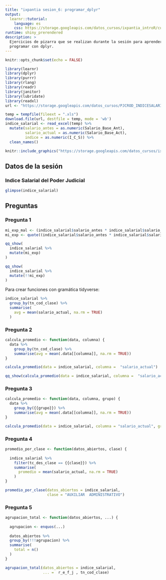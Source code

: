 ```yaml
---
title: "ixpantia sesion_6: programar_dplyr"
output: 
  learnr::tutorial:
    language: es
    css: https://storage.googleapis.com/datos_cursos/ixpantia_introR/custom_css.css
runtime: shiny_prerendered
description: >
  Ejercicios de pizarra que se realizan durante la sesión para aprender sobre
  programar con dplyr.
---
```


<style>
@import url('https://fonts.googleapis.com/css2?family=Roboto+Mono&family=Roboto+Slab&family=Source+Sans+Pro:wght@300;400&display=swap');

@import url('https://fonts.googleapis.com/css2?family=Lato&display=swap');
</style> 

```r
knitr::opts_chunk$set(echo = FALSE)

library(learnr)
library(dplyr)
library(purrr)
library(rlang)
library(readr)
library(janitor)
library(lubridate)
library(readxl)
url <- "https://storage.googleapis.com/datos_cursos/PJCROD_INDICESALARIAL_V1.xls"

temp = tempfile(fileext = ".xls")
download.file(url, destfile = temp, mode = 'wb')
indice_salarial <- read_excel(temp) %>% 
  mutate(salario_antes = as.numeric(Salario_Base_Ant),
         salario_actual = as.numeric(Salario_Base_Act),
         indice = as.numeric(I_C_S)) %>% 
  clean_names()
```

```r
knitr::include_graphics("https://storage.googleapis.com/datos_cursos/ixpantia_introR/ixpantia_logo.png")    
```

## Datos de la sesión

### Indice Salarial del Poder Judicial
```r
glimpse(indice_salarial)
```

## Preguntas

### Pregunta 1 
```r
mi_exp_mal <- (indice_salarial$salario_antes * indice_salarial$salario_actual) / indice_salarial$indice
mi_exp <- quote((indice_salarial$salario_antes * indice_salarial$salario_actual) / indice_salarial$indice) 

qq_show(
  indice_salarial %>% 
  mutate(mi_exp)
)

qq_show(
  indice_salarial %>% 
  mutate(!!mi_exp)
)
```

Para crear funciones con gramática tidyverse:
```r
indice_salarial %>%
  group_by(tn_cod_clase) %>%
  summarise(
    avg = mean(salario_actual, na.rm = TRUE)
  )
```

### Pregunta 2
```r
calcula_promedio <- function(data, columna) {
  data %>%
    group_by(tn_cod_clase) %>% 
    summarise(avg = mean(.data[[columna]], na.rm = TRUE))
}

calcula_promedio(data = indice_salarial, columna =  "salario_actual")

qq_show(calcula_promedio(data = indice_salarial, columna =  "salario_actual"))
```

### Pregunta 3
```r
calcula_promedio <- function(data, columna, grupo) {
  data %>%
    group_by({{grupo}}) %>% 
    summarise(avg = mean(.data[[columna]], na.rm = TRUE))
}

calcula_promedio(data = indice_salarial, columna = "salario_actual", grupo = r_e_f_j )
```

### Pregunta 4
```r
promedio_por_clase <- function(datos_abiertos, clase) {
  
  indice_salarial %>% 
    filter(tc_des_clase == {{clase}}) %>% 
    summarise(
      promedio = mean(salario_actual, na.rm = TRUE)
    )
}

promedio_por_clase(datos_abiertos = indice_salarial,
                   clase = "AUXILIAR  ADMINISTRATIVO")
```

### Pregunta 5
```r
agrupacion_total <- function(datos_abiertos, ...) {
  
  agrupacion <- enquos(...)
  
  datos_abiertos %>% 
  group_by(!!!agrupacion) %>% 
  summarise(
    total = n()
  )
}

agrupacion_total(datos_abiertos = indice_salarial, 
                 ... =  r_e_f_j , tn_cod_clase)
```
